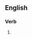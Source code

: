 ==English==

===Verb===
{{head|en|present participle}}

# {{present participle of|authenticate|lang=en|nocat=1}}